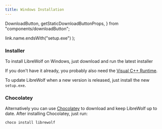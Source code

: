 ```yaml
---
title: Windows Installation
---
```


  DownloadButton,
  getStaticDownloadButtonProps,
} from "components/downloadButton";

  link.name.endsWith("setup.exe")
);

<ChangeOs />

### Installer

To install LibreWolf on Windows, just download and run the latest installer

<DownloadButton />

If you don't have it already, you probably also need the
[Visual C++ Runtime](https://docs.microsoft.com/en-US/cpp/windows/latest-supported-vc-redist?view=msvc-160#visual-studio-2015-2017-2019-and-2022).

To update LibreWolf when a new version is released, just install the new
`setup.exe`.

### Chocolatey

Alternatively you can use [Chocolatey](https://chocolatey.org/) to download and keep LibreWolf up to date. After installing Chocolatey, just run:

```
choco install librewolf
```
